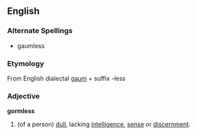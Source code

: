 ==English==

===Alternate Spellings===

* gaumless

===Etymology===

From English dialectal [[gaum]] + suffix -less

===Adjective===
'''gormless'''

#(of a person) [[dull]], lacking [[intelligence]], [[sense]] or [[discernment]].